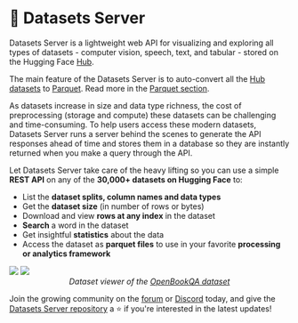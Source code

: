 # 🤗 Datasets Server

Datasets Server is a lightweight web API for visualizing and exploring all types of datasets - computer vision, speech, text, and tabular - stored on the Hugging Face [Hub](https://huggingface.co/datasets).

The main feature of the Datasets Server is to auto-convert all the [Hub datasets](https://huggingface.co/datasets) to [Parquet](https://parquet.apache.org/). Read more in the [Parquet section](./parquet).

As datasets increase in size and data type richness, the cost of preprocessing (storage and compute) these datasets can be challenging and time-consuming.
To help users access these modern datasets, Datasets Server runs a server behind the scenes to generate the API responses ahead of time and stores them in a database so they are instantly returned when you make a query through the API.

Let Datasets Server take care of the heavy lifting so you can use a simple **REST API** on any of the **30,000+ datasets on Hugging Face** to:

- List the **dataset splits, column names and data types**
- Get the **dataset size** (in number of rows or bytes)
- Download and view **rows at any index** in the dataset
- **Search** a word in the dataset
- Get insightful **statistics** about the data
- Access the dataset as **parquet files** to use in your favorite **processing or analytics framework**

<div class="flex justify-center">
  <img
    style="margin-bottom: 0;"
    class="block dark:hidden"
    src="https://huggingface.co/datasets/huggingface/documentation-images/resolve/main/datasets-server/openbookqa_light.png"
  />
  <img
    style="margin-bottom: 0;"
    class="hidden dark:block"
    src="https://huggingface.co/datasets/huggingface/documentation-images/resolve/main/datasets-server/openbookqa_dark.png"
  />
</div>

<p style="text-align: center; font-style: italic; margin-top: 0;">
  Dataset viewer of the
  <a href="https://huggingface.co/datasets/openbookqa" rel="nofollow">
    OpenBookQA dataset
  </a>
</p>

Join the growing community on the [forum](https://discuss.huggingface.co/) or [Discord](https://discord.com/invite/JfAtkvEtRb) today, and give the [Datasets Server repository](https://github.com/huggingface/datasets-server) a ⭐️ if you're interested in the latest updates!
